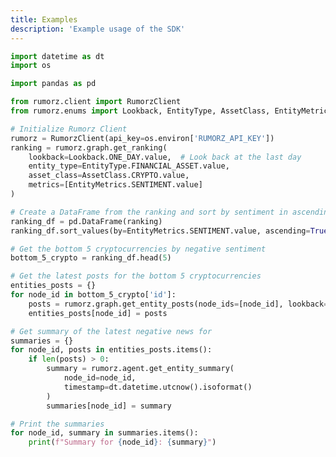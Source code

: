 ```yaml
---
title: Examples
description: 'Example usage of the SDK'
---
```


```python
import datetime as dt
import os

import pandas as pd

from rumorz.client import RumorzClient
from rumorz.enums import Lookback, EntityType, AssetClass, EntityMetrics

# Initialize Rumorz Client
rumorz = RumorzClient(api_key=os.environ['RUMORZ_API_KEY'])
ranking = rumorz.graph.get_ranking(
    lookback=Lookback.ONE_DAY.value,  # Look back at the last day
    entity_type=EntityType.FINANCIAL_ASSET.value,
    asset_class=AssetClass.CRYPTO.value,
    metrics=[EntityMetrics.SENTIMENT.value]
)

# Create a DataFrame from the ranking and sort by sentiment in ascending order
ranking_df = pd.DataFrame(ranking)
ranking_df.sort_values(by=EntityMetrics.SENTIMENT.value, ascending=True, inplace=True)

# Get the bottom 5 cryptocurrencies by negative sentiment
bottom_5_crypto = ranking_df.head(5)

# Get the latest posts for the bottom 5 cryptocurrencies
entities_posts = {}
for node_id in bottom_5_crypto['id']:
    posts = rumorz.graph.get_entity_posts(node_ids=[node_id], lookback=Lookback.ONE_DAY.value, limit=1)
    entities_posts[node_id] = posts

# Get summary of the latest negative news for
summaries = {}
for node_id, posts in entities_posts.items():
    if len(posts) > 0:
        summary = rumorz.agent.get_entity_summary(
            node_id=node_id,
            timestamp=dt.datetime.utcnow().isoformat()
        )
        summaries[node_id] = summary

# Print the summaries
for node_id, summary in summaries.items():
    print(f"Summary for {node_id}: {summary}")

```
